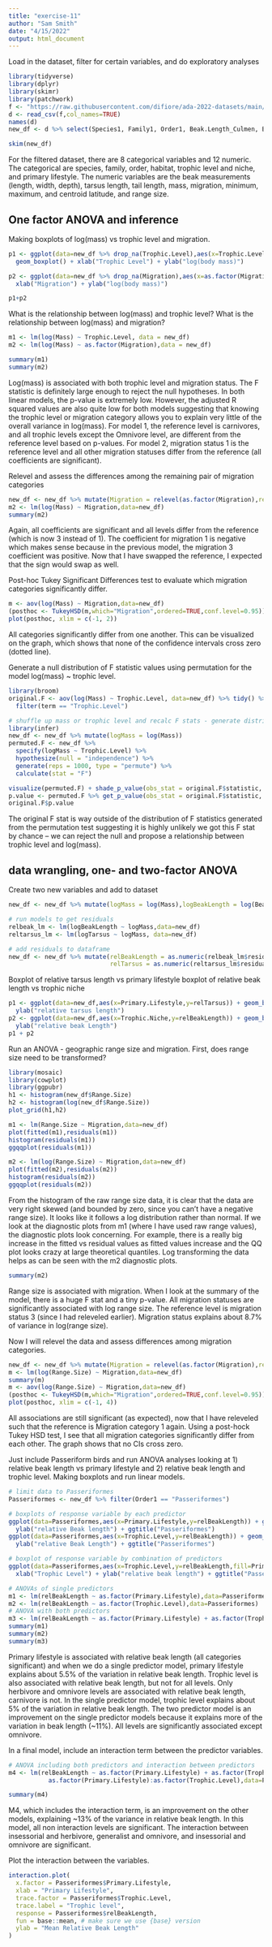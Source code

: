 ```yaml
---
title: "exercise-11"
author: "Sam Smith"
date: "4/15/2022"
output: html_document
---
```


Load in the dataset, filter for certain variables, and do exploratory analyses
```r
library(tidyverse)
library(dplyr)
library(skimr)
library(patchwork)
f <- "https://raw.githubusercontent.com/difiore/ada-2022-datasets/main/AVONETdataset1.csv"
d <- read_csv(f,col_names=TRUE)
names(d)
new_df <- d %>% select(Species1, Family1, Order1, Beak.Length_Culmen, Beak.Width, Beak.Depth, Tarsus.Length, Wing.Length, Tail.Length, Mass, Habitat, Migration, Trophic.Level, Trophic.Niche, Min.Latitude, Max.Latitude, Centroid.Latitude, Primary.Lifestyle, Range.Size)

skim(new_df)
```

For the filtered dataset, there are 8 categorical variables and 12 numeric. The categorical are species, family, order, habitat, trophic level and niche, and primary lifestyle. The numeric variables are the beak measurements (length, width, depth), tarsus length, tail length, mass, migration, minimum, maximum, and centroid latitude, and range size.

## One factor ANOVA and inference

Making boxplots of log(mass) vs trophic level and migration.
```r
p1 <- ggplot(data=new_df %>% drop_na(Trophic.Level),aes(x=Trophic.Level,y=log(Mass))) +
  geom_boxplot() + xlab("Trophic Level") + ylab("log(body mass)")

p2 <- ggplot(data=new_df %>% drop_na(Migration),aes(x=as.factor(Migration),y=log(Mass))) + geom_boxplot() +
  xlab("Migration") + ylab("log(body mass)")

p1+p2
```

What is the relationship between log(mass) and trophic level? 
What is the relationship between log(mass) and migration?

```r
m1 <- lm(log(Mass) ~ Trophic.Level, data = new_df)
m2 <- lm(log(Mass) ~ as.factor(Migration),data = new_df)

summary(m1)
summary(m2)
```

Log(mass) is associated with both trophic level and migration status. The F statistic is definitely large enough to reject the null hypotheses. In both linear models, the p-value is extremely low. However, the adjusted R squared values are also quite low for both models suggesting that knowing the trophic level or migration category allows you to explain very little of the overall variance in log(mass). For model 1, the reference level is carnivores, and all trophic levels except the Omnivore level, are different from the reference level based on p-values. For model 2, migration status 1 is the reference level and all other migration statuses differ from the reference (all coefficients are significant).

Relevel and assess the differences among the remaining pair of migration categories
```r
new_df <- new_df %>% mutate(Migration = relevel(as.factor(Migration),ref="3"))
m2 <- lm(log(Mass) ~ Migration,data=new_df)
summary(m2)
```

Again, all coefficients are significant and all levels differ from the reference (which is now 3 instead of 1). The coefficient for migration 1 is  negative which makes sense because in the previous model, the migration 3 coefficient was positive. Now that I have swapped the reference, I expected that the sign would swap as well.

Post-hoc Tukey Significant Differences test to evaluate which migration categories significantly differ.
```r
m <- aov(log(Mass) ~ Migration,data=new_df)
(posthoc <- TukeyHSD(m,which="Migration",ordered=TRUE,conf.level=0.95))
plot(posthoc, xlim = c(-1, 2))
```

All categories significantly differ from one another. This can be visualized on the graph, which shows that none of the confidence intervals cross zero (dotted line).

Generate a null distribution of F statistic values using permutation for the model log(mass) ~ trophic level. 
```r
library(broom)
original.F <- aov(log(Mass) ~ Trophic.Level, data=new_df) %>% tidy() %>% 
  filter(term == "Trophic.Level")

# shuffle up mass or trophic level and recalc F stats - generate distribution of F stats and compare our f stat
library(infer)
new_df <- new_df %>% mutate(logMass = log(Mass))
permuted.F <- new_df %>%
  specify(logMass ~ Trophic.Level) %>%
  hypothesize(null = "independence") %>%
  generate(reps = 1000, type = "permute") %>%
  calculate(stat = "F")

visualize(permuted.F) + shade_p_value(obs_stat = original.F$statistic, direction = "greater")
p.value <- permuted.F %>% get_p_value(obs_stat = original.F$statistic, direction = "greater")
original.F$p.value
```

The original F stat is way outside of the distribution of F statistics generated from the permutation test suggesting it is highly unlikely we got this F stat by chance -- we can reject the null and propose a relationship between trophic level and log(mass).

## data wrangling, one- and two-factor ANOVA

Create two new variables and add to dataset
```r
new_df <- new_df %>% mutate(logMass = log(Mass),logBeakLength = log(Beak.Length_Culmen),logTarsus = log(Tarsus.Length))

# run models to get residuals
relbeak_lm <- lm(logBeakLength ~ logMass,data=new_df)
reltarsus_lm <- lm(logTarsus ~ logMass, data=new_df)

# add residuals to dataframe
new_df <- new_df %>% mutate(relBeakLength = as.numeric(relbeak_lm$residuals),
                            relTarsus = as.numeric(reltarsus_lm$residuals))
```

Boxplot of relative tarsus length vs primary lifestyle 
boxplot of relative beak length vs trophic niche

```r
p1 <- ggplot(data=new_df,aes(x=Primary.Lifestyle,y=relTarsus)) + geom_boxplot() + xlab("Primary Lifestyle") +
  ylab("relative tarsus length")
p2 <- ggplot(data=new_df,aes(x=Trophic.Niche,y=relBeakLength)) + geom_boxplot() + xlab("Trophic Niche") + 
  ylab("relative beak Length")
p1 + p2
```

Run an ANOVA - geographic range size and migration. First, does range size need to be transformed?
```r
library(mosaic)
library(cowplot)
library(ggpubr)
h1 <- histogram(new_df$Range.Size)
h2 <- histogram(log(new_df$Range.Size))
plot_grid(h1,h2)

m1 <- lm(Range.Size ~ Migration,data=new_df)
plot(fitted(m1),residuals(m1))
histogram(residuals(m1))
ggqqplot(residuals(m1))

m2 <- lm(log(Range.Size) ~ Migration,data=new_df)
plot(fitted(m2),residuals(m2))
histogram(residuals(m2))
ggqqplot(residuals(m2))
```

From the histogram of the raw range size data, it is clear that the data are very right skewed (and bounded by zero, since you can't have a negative range size). It looks like it follows a log distribution rather than normal. If we look at the diagnostic plots from m1 (where I have used raw range values), the diagnostic plots look concerning. For example, there is a really big increase in the fitted vs residual values as fitted values increase and the QQ plot looks crazy at large theoretical quantiles. Log transforming the data helps as can be seen with the m2 diagnostic plots. 

```r
summary(m2)
```

Range size is associated with migration. When I look at the summary of the model, there is a huge F stat and a tiny p-value. All migration statuses are significantly associated with log range size. The reference level is migration status 3 (since I had releveled earlier). Migration status explains about 8.7% of variance in log(range size).

Now I will relevel the data and assess differences among migration categories.

```r
new_df <- new_df %>% mutate(Migration = relevel(as.factor(Migration),ref="1"))
m <- lm(log(Range.Size) ~ Migration,data=new_df)
summary(m)
m <- aov(log(Range.Size) ~ Migration,data=new_df)
(posthoc <- TukeyHSD(m,which="Migration",ordered=TRUE,conf.level=0.95))
plot(posthoc, xlim = c(-1, 4))
```

All associations are still significant (as expected), now that I have releveled such that the reference is Migration category 1 again. Using a post-hock Tukey HSD test, I see that all migration categories significantly differ from each other. The graph shows that no CIs cross zero.

Just include Passeriform birds and run ANOVA analyses looking at 1) relative beak length vs primary lifestyle and 2) relative beak length and trophic level. Making boxplots and run linear models.

```r
# limit data to Passeriformes
Passeriformes <- new_df %>% filter(Order1 == "Passeriformes")

# boxplots of response variable by each predictor
ggplot(data=Passeriformes,aes(x=Primary.Lifestyle,y=relBeakLength)) + geom_boxplot() + xlab("Primary Lifestyle") +
  ylab("relative Beak length") + ggtitle("Passeriformes")
ggplot(data=Passeriformes,aes(x=Trophic.Level,y=relBeakLength)) + geom_boxplot() + xlab("Trophic Level") + 
  ylab("relative Beak Length") + ggtitle("Passeriformes")

# boxplot of response variable by combination of predictors
ggplot(data=Passeriformes,aes(x=Trophic.Level,y=relBeakLength,fill=Primary.Lifestyle)) + geom_boxplot() + 
  xlab("Trophic Level") + ylab("relative beak length") + ggtitle("Passeriformes")

# ANOVAs of single predictors
m1 <- lm(relBeakLength ~ as.factor(Primary.Lifestyle),data=Passeriformes)
m2 <- lm(relBeakLength ~ as.factor(Trophic.Level),data=Passeriformes)
# ANOVA with both predictors
m3 <- lm(relBeakLength ~ as.factor(Primary.Lifestyle) + as.factor(Trophic.Level),data=Passeriformes)
summary(m1)
summary(m2)
summary(m3)
```

Primary lifestyle is associated with relative beak length (all categories significant) and when we do a single predictor model, primary lifestyle explains about 5.5% of the variation in relative beak length. Trophic level is also associated with relative beak length, but not for all levels. Only herbivore and omnivore levels are associated with relative beak length, carnivore is not. In the single predictor model, trophic level explains about 5% of the variation in relative beak length. The two predictor model is an improvement on the single predictor models because it explains more of the variation in beak length (~11%). All levels are significantly associated except omnivore.

In a final model, include an interaction term between the predictor variables. 

```r
# ANOVA including both predictors and interaction between predictors
m4 <- lm(relBeakLength ~ as.factor(Primary.Lifestyle) + as.factor(Trophic.Level) + 
           as.factor(Primary.Lifestyle):as.factor(Trophic.Level),data=Passeriformes)

summary(m4)
```

M4, which includes the interaction term, is an improvement on the other models, explaining ~13% of the variance in relative beak length. In this model, all non interaction levels are significant. The interaction between insessorial and herbivore, generalist and omnivore, and insessorial and omnivore are significant. 

Plot the interaction between the variables.

```r
interaction.plot(
  x.factor = Passeriformes$Primary.Lifestyle,
  xlab = "Primary Lifestyle",
  trace.factor = Passeriformes$Trophic.Level,
  trace.label = "Trophic level",
  response = Passeriformes$relBeakLength,
  fun = base::mean, # make sure we use {base} version
  ylab = "Mean Relative Beak Length"
)
```

